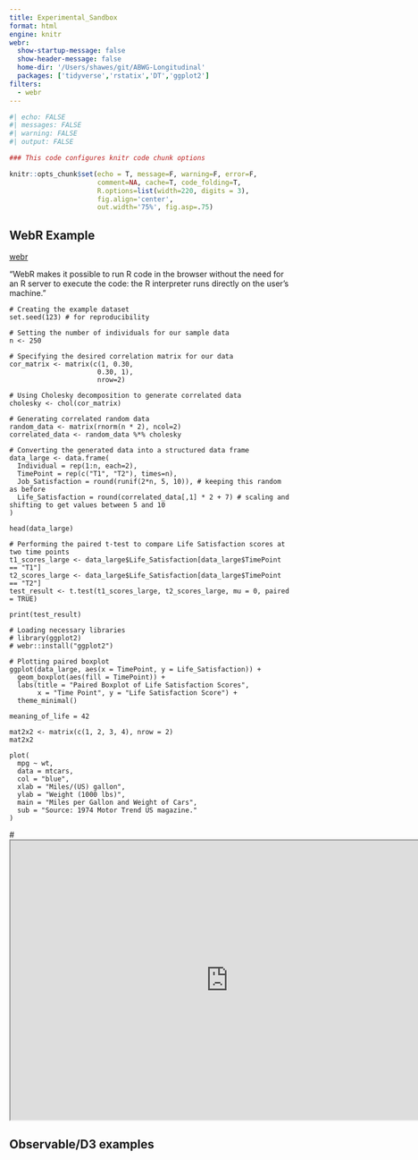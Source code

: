 ```yaml
---
title: Experimental_Sandbox
format: html
engine: knitr
webr: 
  show-startup-message: false
  show-header-message: false
  home-dir: '/Users/shawes/git/ABWG-Longitudinal'
  packages: ['tidyverse','rstatix','DT','ggplot2']
filters:
  - webr
---
```


```r
#| echo: FALSE
#| messages: FALSE
#| warning: FALSE
#| output: FALSE

### This code configures knitr code chunk options

knitr::opts_chunk$set(echo = T, message=F, warning=F, error=F, 
                      comment=NA, cache=T, code_folding=T,
                      R.options=list(width=220, digits = 3),
                      fig.align='center', 
                      out.width='75%', fig.asp=.75)
```

## WebR Example
[webr](https://docs.r-wasm.org/webr/latest/)

"WebR makes it possible to run R code in the browser without the need for an R server to execute the code: the R interpreter runs directly on the user’s machine." 

```webr-r

# Creating the example dataset
set.seed(123) # for reproducibility

# Setting the number of individuals for our sample data
n <- 250

# Specifying the desired correlation matrix for our data
cor_matrix <- matrix(c(1, 0.30, 
                      0.30, 1), 
                      nrow=2)

# Using Cholesky decomposition to generate correlated data
cholesky <- chol(cor_matrix)

# Generating correlated random data
random_data <- matrix(rnorm(n * 2), ncol=2)
correlated_data <- random_data %*% cholesky

# Converting the generated data into a structured data frame
data_large <- data.frame(
  Individual = rep(1:n, each=2),
  TimePoint = rep(c("T1", "T2"), times=n),
  Job_Satisfaction = round(runif(2*n, 5, 10)), # keeping this random as before
  Life_Satisfaction = round(correlated_data[,1] * 2 + 7) # scaling and shifting to get values between 5 and 10
)
```

```webr-r
head(data_large)

```

```webr-r

# Performing the paired t-test to compare Life Satisfaction scores at two time points
t1_scores_large <- data_large$Life_Satisfaction[data_large$TimePoint == "T1"]
t2_scores_large <- data_large$Life_Satisfaction[data_large$TimePoint == "T2"]
test_result <- t.test(t1_scores_large, t2_scores_large, mu = 0, paired = TRUE)
```

```webr-r
print(test_result)

```

```webr-r
# Loading necessary libraries
# library(ggplot2)
# webr::install("ggplot2")

# Plotting paired boxplot
ggplot(data_large, aes(x = TimePoint, y = Life_Satisfaction)) + 
  geom_boxplot(aes(fill = TimePoint)) + 
  labs(title = "Paired Boxplot of Life Satisfaction Scores", 
       x = "Time Point", y = "Life Satisfaction Score") +
  theme_minimal()
```


```webr-r

meaning_of_life = 42

mat2x2 <- matrix(c(1, 2, 3, 4), nrow = 2)
mat2x2
```

```webr-r

plot(
  mpg ~ wt,
  data = mtcars,
  col = "blue", 
  xlab = "Miles/(US) gallon",
  ylab = "Weight (1000 lbs)",
  main = "Miles per Gallon and Weight of Cars",
  sub = "Source: 1974 Motor Trend US magazine."
)
```


```{=html}
#<iframe width="780" height="500" src="https://quarto.org/" title="Quarto Documentation"></iframe>
```

## Observable/D3 examples
```{=html}
<div id="observablehq-viewof-svg-05cd2bd3"></div>

<link rel="stylesheet" href="https://cdn.jsdelivr.net/npm/@observablehq/inspector@5/dist/inspector.css">
<script type="module">
import {Runtime, Inspector} from "https://cdn.jsdelivr.net/npm/@observablehq/runtime@5/dist/runtime.js";
import define from "https://api.observablehq.com/d/59b19988767e67d6@1083.js?v=3";
new Runtime().module(define, name => {
  if (name === "viewof svg") return new Inspector(document.querySelector("#observablehq-viewof-svg-05cd2bd3"));
});
</script>
```

```{=html}
<div id="observablehq-chart-2cee073f"></div>

<link rel="stylesheet" href="https://cdn.jsdelivr.net/npm/@observablehq/inspector@5/dist/inspector.css">
<script type="module">
import {Runtime, Inspector} from "https://cdn.jsdelivr.net/npm/@observablehq/runtime@5/dist/runtime.js";
import define from "https://api.observablehq.com/d/968904872e580c18@165.js?v=3";
new Runtime().module(define, name => {
  if (name === "chart") return new Inspector(document.querySelector("#observablehq-chart-2cee073f"));
});
</script>
```
